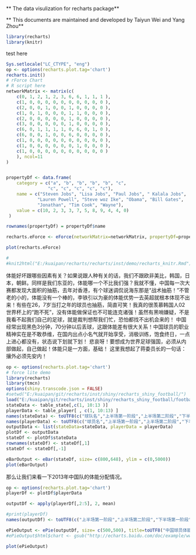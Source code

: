 ** The data visulization for recharts package**

** This documents are maintained and developed by Taiyun Wei and Yang Zhou**

```r
library(recharts)
library(knitr)

```
test here

```r
Sys.setlocale("LC_CTYPE", "eng")
op <- options(recharts.plot.tag='chart')
recharts.init()
# rForce Chart
# R script here
networkMatrix <- matrix(c(
	c(0, 1, 2, 1, 2, 3, 6, 6, 1, 1, 1 ),
	c(1, 0, 0, 0, 0, 0, 0, 0, 0, 0, 0 ),
	c(2, 0, 0, 1, 0, 0, 1, 0, 0, 0, 0 ),
	c(1, 0, 1, 0, 0, 0, 1, 1, 0, 0, 0 ),
	c(2, 0, 0, 0, 0, 0, 1, 0, 0, 0, 0 ),
	c(3, 0, 0, 0, 0, 0, 1, 0, 0, 0, 0 ),
	c(6, 0, 1, 1, 1, 1, 0, 6, 0, 1, 0 ),
	c(6, 0, 0, 1, 0, 0, 6, 0, 0, 0, 0 ),
	c(1, 0, 0, 0, 0, 0, 0, 0, 0, 0, 0 ),
	c(1, 0, 0, 0, 0, 0, 0, 1, 0, 0, 0 ),
	c(1, 0, 0, 0, 0, 0, 0, 0, 0, 0, 0 )
	), ncol=11
)


propertyDf <- data.frame(
	category = c("a", "b", "b", "b", "b", "c", 
				"c", "c", "c", "c", "c"),
	name = c("Steven Jobs", "Lisa Jobs", "Paul Jobs", " Kalala Jobs",
			"Lauren Powell", "Steve woz Ike", "Obama", "Bill Gates", 
			"Jonathan", "Tim Cook", "Wayne"),
	value = c(10, 2, 3, 3, 7, 5, 8, 9, 4, 4, 0)
 )

rownames(propertyDf) = propertyDf$name

recharts.eForce <- eForce(networkMatrix=networkMatrix, propertyDf=propertyDf)

plot(recharts.eForce)

#
#knit2html("E:/kuaipan/recharts/recharts/inst/demo/recharts_knitr.Rmd")

```
体能好坏跟哪些因素有关？如果说跟人种有关的话，我们不跟欧非美比，韩国，日本，朝鲜。同样是我们东亚的，体能哪一个不比我们强？我就不懂，中国每一次大赛都发现大面积的抽筋，去年对香港，有个球迷调侃说海东那是“战术抽筋！”不管老的小的，体能没有一个棒的，李铁引以为豪的体能优势一去英超就根本体现不出来！有些在26，7岁当打之年的球员也抽筋，简直可笑！我真的很羡慕韩国人02世界杯上的“跑不死”，没有体能做保证也不可能连克诸强！虽然有黑哨嫌疑，不是我看不起我们自己的足球，就是裁判想帮我们忙，恐怕都找不出机会来的！
中国经常出现黑色3分钟，70分钟以后丢球，这跟体能差有很大关系！中国球员的职业精神实在是不敢恭维，在国内出点小名气就开始享受，消极训练，饱食终日，一点上进心都没有，状态说下划就下划！
悲哀呀！要想成为世界足球强国，必须从内部做起，自己做起！体能只是一方面，基础！
这里我想起了蒋委员长的一句话：
攘外必须先安内！
```r
op <- options(recharts.plot.tag='chart')
# force lite demo
library(recharts)
library(tmcn)
options(shiny.transcode.json = FALSE)
#setwd("E:/kuaipan/git/recharts/inst/shiny/recharts_shiny_football/")
load("E:/kuaipan/git/recharts/inst/shiny/recharts_shiny_football/football.rda")
stateData <- table_state[,c(1, 10:13 )]
playerData <- table_player[ , c(1, 10:13) ]
names(stateData) <- toUTF8(c("球队名","上半场第一阶段","上半场第二阶段","下半场第一阶段","下半场第二阶段"))
names(playerData) <- toUTF8(c("球员名","上半场第一阶段","上半场第二阶段","下半场第一阶段","下半场第二阶段"))
outputData <- list(stateData=stateData, playerData = playerData)
plotDf <- outputData
stateDf <- plotDf$stateData
rownames(stateDf) <- stateDf[,1]
stateDf <- stateDf[,-1]

eBarOutput <- eBar(stateDf, size= c(800,648), ylim = c(0,5000))
plot(eBarOutput)
```


那么让我们来看一下2013年中国队的体能分配情况。
```r
op <- options(recharts.plot.tag='chart')
playerDf <- plotDf$playerData

outputDf <- apply(playerDf[,2:5], 2, mean)

#print(playerDf)
names(outputDf) <- toUTF8(c("上半场第一阶段","上半场第二阶段","下半场第一阶段","下半场第二阶段"))

ePieOutput <- ePie(outputDf, size= c(500,500), title=toUTF8("中国球员体能分配"), title.y=30, legend.y="b")
#ePieOutput$html$chart <- gsub("http://echarts.baidu.com/doc/example/www", ".", ePieOutput$html$chart)

plot(ePieOutput)
```



